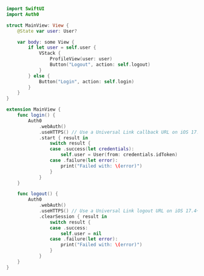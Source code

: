 ```swift MainView.swift lines highlight={20-31}
import SwiftUI
import Auth0

struct MainView: View {
    @State var user: User?

    var body: some View {
        if let user = self.user {
            VStack {
                ProfileView(user: user)
                Button("Logout", action: self.logout)
            }
        } else {
            Button("Login", action: self.login)
        }
    }
}

extension MainView {
    func login() {
        Auth0
            .webAuth()
            .useHTTPS() // Use a Universal Link callback URL on iOS 17.4+ / macOS 14.4+
            .start { result in
                switch result {
                case .success(let credentials):
                    self.user = User(from: credentials.idToken)
                case .failure(let error):
                    print("Failed with: \(error)")
                }
            }
    }

    func logout() {
        Auth0
            .webAuth()
            .useHTTPS() // Use a Universal Link logout URL on iOS 17.4+ / macOS 14.4+
            .clearSession { result in
                switch result {
                case .success:
                    self.user = nil
                case .failure(let error):
                    print("Failed with: \(error)")
                }
            }
    }
}
```
